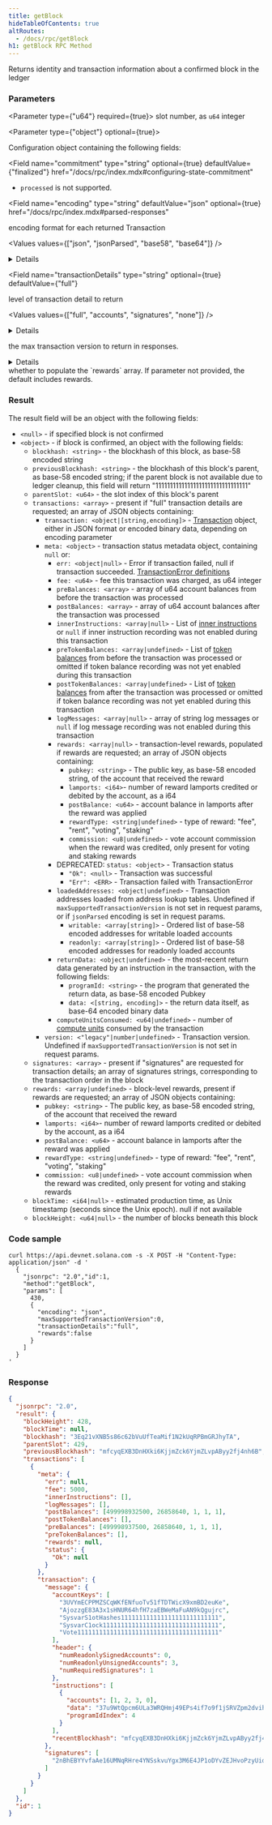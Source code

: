 ```yaml
---
title: getBlock
hideTableOfContents: true
altRoutes:
  - /docs/rpc/getBlock
h1: getBlock RPC Method
---
```


Returns identity and transaction information about a confirmed block in the
ledger

<DocSideBySide>

<DocLeftSide>

### Parameters

<Parameter type={"u64"} required={true}>
  slot number, as `u64` integer
</Parameter>

<Parameter type={"object"} optional={true}>

Configuration object containing the following fields:

<Field
  name="commitment"
  type="string"
  optional={true}
  defaultValue={"finalized"}
  href="/docs/rpc/index.mdx#configuring-state-commitment"
>

- `processed` is not supported.

</Field>

<Field 
  name="encoding"
  type="string"
  defaultValue="json"
  optional={true}
  href="/docs/rpc/index.mdx#parsed-responses"
>

encoding format for each returned Transaction

<Values values={["json", "jsonParsed", "base58", "base64"]} />

<details>

- `jsonParsed` attempts to use program-specific instruction parsers to return
  more human-readable and explicit data in the
  `transaction.message.instructions` list.
- If `jsonParsed` is requested but a parser cannot be found, the instruction
  falls back to regular JSON encoding (`accounts`, `data`, and `programIdIndex`
  fields).

</details>

</Field>

<Field 
  name="transactionDetails"
  type="string"
  optional={true}
  defaultValue={"full"}
>

level of transaction detail to return

<Values values={["full", "accounts", "signatures", "none"]} />

<details>

- If `accounts` are requested, transaction details only include signatures and
  an annotated list of accounts in each transaction.
- Transaction metadata is limited to only: fee, err, pre_balances,
  post_balances, pre_token_balances, and post_token_balances.

</details>

</Field>

<Field name="maxSupportedTransactionVersion" type="number" optional={true}>

the max transaction version to return in responses.

<details>

- If the requested block contains a transaction with a higher version, an error
  will be returned.
- If this parameter is omitted, only legacy transactions will be returned, and a
  block containing any versioned transaction will prompt the error.

</details>

</Field>

<Field name="rewards" type="bool" optional={true}>
  whether to populate the `rewards` array. If parameter not provided, the
  default includes rewards.
</Field>

</Parameter>

### Result

The result field will be an object with the following fields:

- `<null>` - if specified block is not confirmed
- `<object>` - if block is confirmed, an object with the following fields:
  - `blockhash: <string>` - the blockhash of this block, as base-58 encoded
    string
  - `previousBlockhash: <string>` - the blockhash of this block's parent, as
    base-58 encoded string; if the parent block is not available due to ledger
    cleanup, this field will return "11111111111111111111111111111111"
  - `parentSlot: <u64>` - the slot index of this block's parent
  - `transactions: <array>` - present if "full" transaction details are
    requested; an array of JSON objects containing:
    - `transaction: <object|[string,encoding]>` -
      [Transaction](/docs/rpc/json-structures#transactions) object, either in
      JSON format or encoded binary data, depending on encoding parameter
    - `meta: <object>` - transaction status metadata object, containing `null`
      or:
      - `err: <object|null>` - Error if transaction failed, null if transaction
        succeeded.
        [TransactionError definitions](https://github.com/solana-labs/solana/blob/c0c60386544ec9a9ec7119229f37386d9f070523/sdk/src/transaction/error.rs#L13)
      - `fee: <u64>` - fee this transaction was charged, as u64 integer
      - `preBalances: <array>` - array of u64 account balances from before the
        transaction was processed
      - `postBalances: <array>` - array of u64 account balances after the
        transaction was processed
      - `innerInstructions: <array|null>` - List of
        [inner instructions](/docs/rpc/json-structures#inner-instructions) or
        `null` if inner instruction recording was not enabled during this
        transaction
      - `preTokenBalances: <array|undefined>` - List of
        [token balances](/docs/rpc/json-structures#token-balances) from before
        the transaction was processed or omitted if token balance recording was
        not yet enabled during this transaction
      - `postTokenBalances: <array|undefined>` - List of
        [token balances](/docs/rpc/json-structures#token-balances) from after
        the transaction was processed or omitted if token balance recording was
        not yet enabled during this transaction
      - `logMessages: <array|null>` - array of string log messages or `null` if
        log message recording was not enabled during this transaction
      - `rewards: <array|null>` - transaction-level rewards, populated if
        rewards are requested; an array of JSON objects containing:
        - `pubkey: <string>` - The public key, as base-58 encoded string, of the
          account that received the reward
        - `lamports: <i64>`- number of reward lamports credited or debited by
          the account, as a i64
        - `postBalance: <u64>` - account balance in lamports after the reward
          was applied
        - `rewardType: <string|undefined>` - type of reward: "fee", "rent",
          "voting", "staking"
        - `commission: <u8|undefined>` - vote account commission when the reward
          was credited, only present for voting and staking rewards
      - DEPRECATED: `status: <object>` - Transaction status
        - `"Ok": <null>` - Transaction was successful
        - `"Err": <ERR>` - Transaction failed with TransactionError
      - `loadedAddresses: <object|undefined>` - Transaction addresses loaded
        from address lookup tables. Undefined if
        `maxSupportedTransactionVersion` is not set in request params, or if
        `jsonParsed` encoding is set in request params.
        - `writable: <array[string]>` - Ordered list of base-58 encoded
          addresses for writable loaded accounts
        - `readonly: <array[string]>` - Ordered list of base-58 encoded
          addresses for readonly loaded accounts
      - `returnData: <object|undefined>` - the most-recent return data generated
        by an instruction in the transaction, with the following fields:
        - `programId: <string>` - the program that generated the return data, as
          base-58 encoded Pubkey
        - `data: <[string, encoding]>` - the return data itself, as base-64
          encoded binary data
      - `computeUnitsConsumed: <u64|undefined>` - number of
        [compute units](/docs/core/fees#compute-budget) consumed by the
        transaction
    - `version: <"legacy"|number|undefined>` - Transaction version. Undefined if
      `maxSupportedTransactionVersion` is not set in request params.
  - `signatures: <array>` - present if "signatures" are requested for
    transaction details; an array of signatures strings, corresponding to the
    transaction order in the block
  - `rewards: <array|undefined>` - block-level rewards, present if rewards are
    requested; an array of JSON objects containing:
    - `pubkey: <string>` - The public key, as base-58 encoded string, of the
      account that received the reward
    - `lamports: <i64>`- number of reward lamports credited or debited by the
      account, as a i64
    - `postBalance: <u64>` - account balance in lamports after the reward was
      applied
    - `rewardType: <string|undefined>` - type of reward: "fee", "rent",
      "voting", "staking"
    - `commission: <u8|undefined>` - vote account commission when the reward was
      credited, only present for voting and staking rewards
  - `blockTime: <i64|null>` - estimated production time, as Unix timestamp
    (seconds since the Unix epoch). null if not available
  - `blockHeight: <u64|null>` - the number of blocks beneath this block

</DocLeftSide>

<DocRightSide>

### Code sample

```shell
curl https://api.devnet.solana.com -s -X POST -H "Content-Type: application/json" -d '
  {
    "jsonrpc": "2.0","id":1,
    "method":"getBlock",
    "params": [
      430,
      {
        "encoding": "json",
        "maxSupportedTransactionVersion":0,
        "transactionDetails":"full",
        "rewards":false
      }
    ]
  }
'
```

### Response

```json
{
  "jsonrpc": "2.0",
  "result": {
    "blockHeight": 428,
    "blockTime": null,
    "blockhash": "3Eq21vXNB5s86c62bVuUfTeaMif1N2kUqRPBmGRJhyTA",
    "parentSlot": 429,
    "previousBlockhash": "mfcyqEXB3DnHXki6KjjmZck6YjmZLvpAByy2fj4nh6B",
    "transactions": [
      {
        "meta": {
          "err": null,
          "fee": 5000,
          "innerInstructions": [],
          "logMessages": [],
          "postBalances": [499998932500, 26858640, 1, 1, 1],
          "postTokenBalances": [],
          "preBalances": [499998937500, 26858640, 1, 1, 1],
          "preTokenBalances": [],
          "rewards": null,
          "status": {
            "Ok": null
          }
        },
        "transaction": {
          "message": {
            "accountKeys": [
              "3UVYmECPPMZSCqWKfENfuoTv51fTDTWicX9xmBD2euKe",
              "AjozzgE83A3x1sHNUR64hfH7zaEBWeMaFuAN9kQgujrc",
              "SysvarS1otHashes111111111111111111111111111",
              "SysvarC1ock11111111111111111111111111111111",
              "Vote111111111111111111111111111111111111111"
            ],
            "header": {
              "numReadonlySignedAccounts": 0,
              "numReadonlyUnsignedAccounts": 3,
              "numRequiredSignatures": 1
            },
            "instructions": [
              {
                "accounts": [1, 2, 3, 0],
                "data": "37u9WtQpcm6ULa3WRQHmj49EPs4if7o9f1jSRVZpm2dvihR9C8jY4NqEwXUbLwx15HBSNcP1",
                "programIdIndex": 4
              }
            ],
            "recentBlockhash": "mfcyqEXB3DnHXki6KjjmZck6YjmZLvpAByy2fj4nh6B"
          },
          "signatures": [
            "2nBhEBYYvfaAe16UMNqRHre4YNSskvuYgx3M6E4JP1oDYvZEJHvoPzyUidNgNX5r9sTyN1J9UxtbCXy2rqYcuyuv"
          ]
        }
      }
    ]
  },
  "id": 1
}
```

</DocRightSide>
</DocSideBySide>
